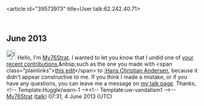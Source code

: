 <article id="39573973" title=User talk:62.242.40.71>
	<talkpage id="39573973" title="User talk:62.242.40.71">

== June 2013 ==

[[File:Information.svg|25px|alt=Information icon]] Hello, I'm [[User:My76Strat|My76Strat]]. I wanted to let you know that I undid one of [[Special:Contributions/62.242.40.71|your recent contributions]],&amp;nbsp;such as the one you made with &lt;span class=&quot;plainlinks&quot;&gt;[http://en.wikipedia.org/wiki/Hans_Christian_Andersen?diff=558251180 this edit]&lt;/span&gt; to [[:Hans Christian Andersen]], because it didn’t appear constructive to me. If you think I made a mistake, or if you have any questions, you can leave me a message on [[User_talk:My76Strat|my talk page]]. Thanks, &lt;!-- Template:Huggle/warn-1 --&gt;&lt;!-- Template:uw-vandalism1 --&gt;--[[User:My76Strat|My76Strat]] ([[User talk:My76Strat|talk]]) 07:31, 4 June 2013 (UTC)
	</talkpage>
</article>